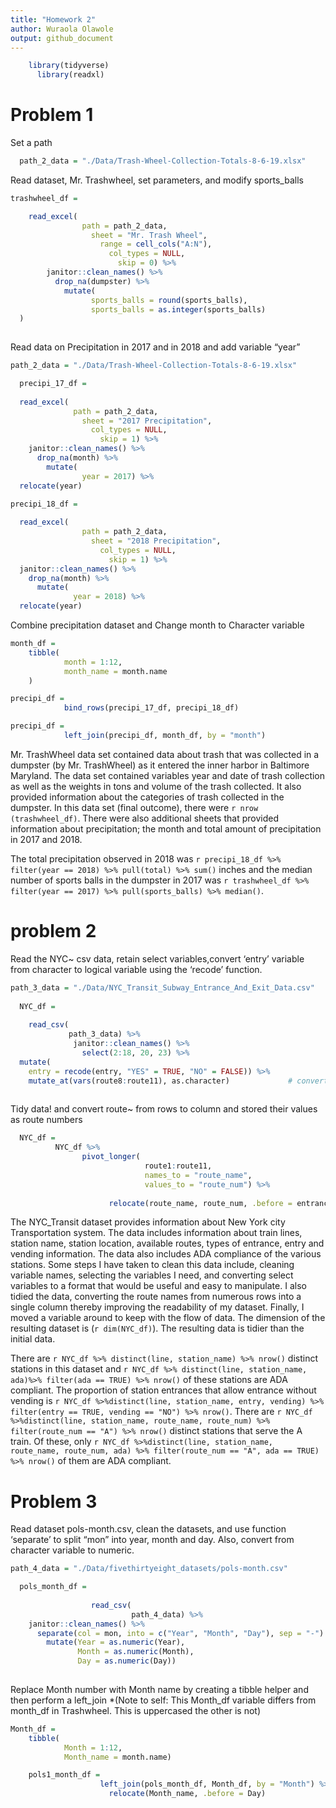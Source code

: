 ```yaml
---
title: "Homework 2"
author: Wuraola Olawole
output: github_document
---
```




```r

    library(tidyverse)
      library(readxl)
```

# Problem 1

Set a path

```r

  path_2_data = "./Data/Trash-Wheel-Collection-Totals-8-6-19.xlsx"

```

Read dataset, Mr. Trashwheel, set parameters, and modify sports_balls

```r

trashwheel_df =

    read_excel(
                path = path_2_data,
                  sheet = "Mr. Trash Wheel",
                    range = cell_cols("A:N"),
                      col_types = NULL,
                        skip = 0) %>%
        janitor::clean_names() %>%
          drop_na(dumpster) %>%
            mutate(
                  sports_balls = round(sports_balls),
                  sports_balls = as.integer(sports_balls)
  )
  
```
Read data on Precipitation in 2017 and in 2018 and add variable "year"

```r

path_2_data = "./Data/Trash-Wheel-Collection-Totals-8-6-19.xlsx"

  precipi_17_df =
  
  read_excel(
              path = path_2_data,
                sheet = "2017 Precipitation",
                  col_types = NULL,
                    skip = 1) %>%
    janitor::clean_names() %>%
      drop_na(month) %>%
        mutate(
                year = 2017) %>%
  relocate(year)

```
```r

precipi_18_df =
  
  read_excel(
                path = path_2_data,
                  sheet = "2018 Precipitation",
                    col_types = NULL,
                      skip = 1) %>%
  janitor::clean_names() %>%
    drop_na(month) %>%
      mutate(
              year = 2018) %>%
  relocate(year)

```
Combine precipitation dataset and Change month to Character variable

```r

month_df =
    tibble(
            month = 1:12,
            month_name = month.name
    )
```
```r

precipi_df = 
            bind_rows(precipi_17_df, precipi_18_df)

precipi_df =
            left_join(precipi_df, month_df, by = "month")

```
  Mr. TrashWheel data set contained data about trash that was collected in a dumpster (by Mr. TrashWheel) as it entered the inner harbor in Baltimore Maryland. The data set contained variables year and date of trash collection as well as the weights in tons and volume of the trash collected. It also provided information about the categories of trash collected in the dumpster. In this data set (final outcome), there were `r nrow (trashwheel_df)`. There were also additional sheets that provided information about precipitation; the month and total amount of precipitation in 2017 and 2018.

The total precipitation observed in 2018 was `r precipi_18_df %>% filter(year == 2018) %>% pull(total) %>% sum()` inches and the median number of sports balls in the dumpster in 2017 was `r trashwheel_df %>% filter(year == 2017) %>% pull(sports_balls) %>% median()`.


# problem 2

Read the NYC~ csv data, retain select variables,convert 'entry' variable from character to logical variable using the 'recode' function.

```r

path_3_data = "./Data/NYC_Transit_Subway_Entrance_And_Exit_Data.csv"
  
  NYC_df = 
    
    read_csv(
             path_3_data) %>% 
              janitor::clean_names() %>% 
                select(2:18, 20, 23) %>%
  mutate(
    entry = recode(entry, "YES" = TRUE, "NO" = FALSE)) %>%
    mutate_at(vars(route8:route11), as.character)             # convert dbl variables to chr variables
  
```
Tidy data! and convert route~ from rows to column and stored their values as route numbers
  
```r
 
  NYC_df =
          NYC_df %>%
                pivot_longer(                                                    # Tidy data! 
                              route1:route11, 
                              names_to = "route_name", 
                              values_to = "route_num") %>%
    
                      relocate(route_name, route_num, .before = entrance_type)

```
  The NYC_Transit dataset provides information about New York city Transportation system. The data includes information about train lines, station name, station location, available routes, types of entrance, entry and vending information. The data also includes ADA compliance of the various stations.
  Some steps I have taken to clean this data include, cleaning variable names, selecting the variables I need, and converting select variables to a format that would be useful and easy to manipulate. I also tidied the data, converting the route names from numerous rows into a single column thereby improving the readability of my dataset. Finally, I moved a variable around to keep with the flow of data. The dimension of the resulting dataset is (`r dim(NYC_df)`). The resulting data is tidier than the initial data.

There are `r NYC_df %>% distinct(line, station_name) %>% nrow()` distinct stations in this dataset and `r NYC_df %>% distinct(line, station_name, ada)%>% filter(ada == TRUE) %>% nrow()` of these stations are ADA compliant. The proportion of station entrances that allow entrance without vending is `r NYC_df %>%distinct(line, station_name, entry, vending) %>% filter(entry == TRUE, vending == "NO") %>% nrow()`. There are `r NYC_df %>%distinct(line, station_name, route_name, route_num) %>% filter(route_num == "A") %>% nrow()` distinct stations that serve the A train. Of these, only `r NYC_df %>%distinct(line, station_name, route_name, route_num, ada) %>% filter(route_num == "A", ada == TRUE) %>% nrow()` of them are ADA compliant. 

# Problem 3

Read dataset pols-month.csv, clean the datasets, and use function 'separate' to split "mon" into year, month and day. Also, convert from character variable to numeric. 

```r

path_4_data = "./Data/fivethirtyeight_datasets/pols-month.csv"

  pols_month_df =
  
                  read_csv(
                           path_4_data) %>%
    janitor::clean_names() %>%
      separate(col = mon, into = c("Year", "Month", "Day"), sep = "-") %>%
        mutate(Year = as.numeric(Year),
               Month = as.numeric(Month),
               Day = as.numeric(Day)) 
  

```
Replace Month number with Month name by creating a tibble helper and then perform a left_join *(Note to self: This Month_df variable differs from month_df in Trashwheel. This is uppercased the other is not)

```r

Month_df =
    tibble(
            Month = 1:12,
            Month_name = month.name)

    pols1_month_df =
                    left_join(pols_month_df, Month_df, by = "Month") %>%
                      relocate(Month_name, .before = Day) 
          
```
